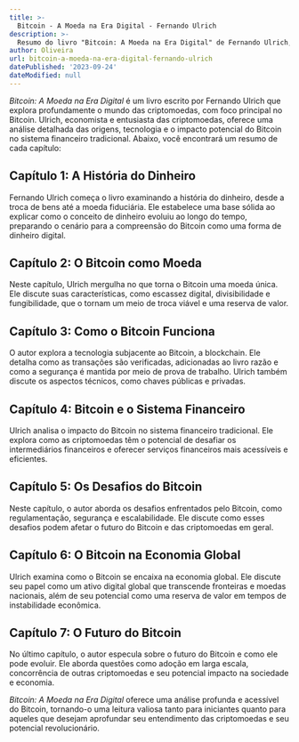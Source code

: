 ```yaml
---
title: >-
  Bitcoin - A Moeda na Era Digital - Fernando Ulrich
description: >-
  Resumo do livro "Bitcoin: A Moeda na Era Digital" de Fernando Ulrich, que explora a tecnologia e o impacto do Bitcoin no sistema financeiro.
author: Oliveira
url: bitcoin-a-moeda-na-era-digital-fernando-ulrich
datePublished: '2023-09-24'
dateModified: null
---
```


*Bitcoin: A Moeda na Era Digital* é um livro escrito por Fernando Ulrich que explora profundamente o mundo das criptomoedas, com foco principal no Bitcoin. Ulrich, economista e entusiasta das criptomoedas, oferece uma análise detalhada das origens, tecnologia e o impacto potencial do Bitcoin no sistema financeiro tradicional. Abaixo, você encontrará um resumo de cada capítulo:

## Capítulo 1: A História do Dinheiro

Fernando Ulrich começa o livro examinando a história do dinheiro, desde a troca de bens até a moeda fiduciária. Ele estabelece uma base sólida ao explicar como o conceito de dinheiro evoluiu ao longo do tempo, preparando o cenário para a compreensão do Bitcoin como uma forma de dinheiro digital.

## Capítulo 2: O Bitcoin como Moeda

Neste capítulo, Ulrich mergulha no que torna o Bitcoin uma moeda única. Ele discute suas características, como escassez digital, divisibilidade e fungibilidade, que o tornam um meio de troca viável e uma reserva de valor.

## Capítulo 3: Como o Bitcoin Funciona

O autor explora a tecnologia subjacente ao Bitcoin, a blockchain. Ele detalha como as transações são verificadas, adicionadas ao livro razão e como a segurança é mantida por meio de prova de trabalho. Ulrich também discute os aspectos técnicos, como chaves públicas e privadas.

## Capítulo 4: Bitcoin e o Sistema Financeiro

Ulrich analisa o impacto do Bitcoin no sistema financeiro tradicional. Ele explora como as criptomoedas têm o potencial de desafiar os intermediários financeiros e oferecer serviços financeiros mais acessíveis e eficientes.

## Capítulo 5: Os Desafios do Bitcoin

Neste capítulo, o autor aborda os desafios enfrentados pelo Bitcoin, como regulamentação, segurança e escalabilidade. Ele discute como esses desafios podem afetar o futuro do Bitcoin e das criptomoedas em geral.

## Capítulo 6: O Bitcoin na Economia Global

Ulrich examina como o Bitcoin se encaixa na economia global. Ele discute seu papel como um ativo digital global que transcende fronteiras e moedas nacionais, além de seu potencial como uma reserva de valor em tempos de instabilidade econômica.

## Capítulo 7: O Futuro do Bitcoin

No último capítulo, o autor especula sobre o futuro do Bitcoin e como ele pode evoluir. Ele aborda questões como adoção em larga escala, concorrência de outras criptomoedas e seu potencial impacto na sociedade e economia.

*Bitcoin: A Moeda na Era Digital* oferece uma análise profunda e acessível do Bitcoin, tornando-o uma leitura valiosa tanto para iniciantes quanto para aqueles que desejam aprofundar seu entendimento das criptomoedas e seu potencial revolucionário.
